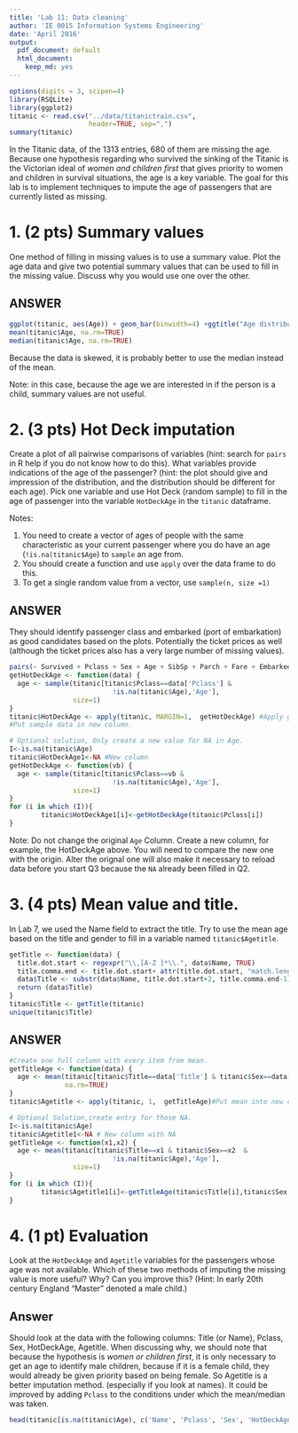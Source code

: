 ```yaml
---
title: 'Lab 11: Data cleaning'
author: 'IE 0015 Information Systems Engineering'
date: 'April 2016'
output:
  pdf_document: default
  html_document:
    keep_md: yes
---
```

```r
options(digits = 3, scipen=4)
library(RSQLite)
library(ggplot2)
titanic <- read.csv("../data/titanictrain.csv",
                    header=TRUE, sep=",")
summary(titanic)
```

In the Titanic data, of the 1313 entries, 680 of them are missing the age. Because one hypothesis regarding who survived the sinking of the Titanic is the Victorian ideal of *women and children first* that gives priority to women and children in survival situations, the age is a key variable. The goal for this lab is to implement techniques to impute the age of passengers that are currently listed as missing.

#  1. (2 pts) Summary values

One method of filling in missing values is to use a summary value. Plot the age data and give two potential summary values that can be used to fill in the missing value. Discuss why you would use one over the other.

ANSWER
------

```r
ggplot(titanic, aes(Age)) + geom_bar(binwidth=4) +ggtitle("Age distribution of Titanic Passengers") + xlab("Passenger age") + ylab("Number of passengers")
mean(titanic$Age, na.rm=TRUE)
median(titanic$Age, na.rm=TRUE)
```

Because the data is skewed, it is probably better to use the median instead of the mean.

Note: in this case, because the age we are interested in if the person is a child, summary values are not useful.

#  2.  (3 pts) Hot Deck imputation

Create a plot of all pairwise comparisons of variables (hint: search for `pairs` in R help if you do not know how to do this).  What variables provide indications of the age of the passenger? (hint: the plot should give and impression of the distribution, and the distribution should be different for each age).  Pick one variable and use Hot Deck (random sample) to fill in the age of passenger into the variable `HotDeckAge` in the `titanic` dataframe.

Notes:
 
  1.  You need to create a vector of ages of people with the same characteristic as your current passenger where you do have an age (`!is.na(titanic$Age`) to `sample` an age from.
  2.  You should create a function and use `apply`  over the data frame to do this.
  3.  To get a single random value from a vector, use `sample(n, size =1)`
  

ANSWER
------

They should identify passenger class and embarked (port of embarkation) as good candidates based on the plots. Potentially the ticket prices as well (although the ticket prices also has a very large number of missing values).


```r
pairs(~ Survived + Pclass + Sex + Age + SibSp + Parch + Fare + Embarked, data=titanic)
getHotDeckAge <- function(data) {
  age <- sample(titanic[titanic$Pclass==data['Pclass'] & 
                          !is.na(titanic$Age),'Age'], 
                size=1)
}
titanic$HotDeckAge <- apply(titanic, MARGIN=1,  getHotDeckAge) #Apply getHotDeckAge function to each ROW, by setting MARGIN=1.
#Put sample data in new column.

# Optional solution, Only create a new value for NA in Age.
I<-is.na(titanic$Age)
titanic$HotDeckAge1<-NA #New column
getHotDeckAge <- function(vb) {
  age <- sample(titanic[titanic$Pclass==vb & 
                          !is.na(titanic$Age),'Age'], 
                size=1)
}
for (i in which (I)){
        titanic$HotDeckAge1[i]<-getHotDeckAge(titanic$Pclass[i])
}
```
Note: 
 Do not change the original `Age` Column. Create a new column, for example, the HotDeckAge above. You will need to compare the new one with the origin. Alter the orignal one will also make it necessary to reload data before you start Q3 because the `NA` already been filled in Q2.

#  3.  (4 pts) Mean value and title.

In Lab 7, we used the Name field to extract the title.  Try to use the mean age based on the title and gender to fill in a variable named `titanic$Agetitle`.   


```r
getTitle <- function(data) {
  title.dot.start <- regexpr("\\,[A-Z ]*\\.", data$Name, TRUE)
  title.comma.end <- title.dot.start+ attr(title.dot.start, "match.length")-1
  data$Title <- substr(data$Name, title.dot.start+2, title.comma.end-1)
  return (data$Title)
}  
titanic$Title <- getTitle(titanic)
unique(titanic$Title)  
```

ANSWER
------

```r
#Create one full column with every item from mean.
getTitleAge <- function(data) {
  age <- mean(titanic[titanic$Title==data['Title'] & titanic$Sex==data['Sex'],'Age'], 
              na.rm=TRUE)
}
titanic$Agetitle <- apply(titanic, 1,  getTitleAge)#Put mean into new column.

# Optional Solution,create entry for those NA.
I<-is.na(titanic$Age)
titanic$Agetitle1<-NA # New column with NA
getTitleAge <- function(x1,x2) {
  age <- mean(titanic[titanic$Title==x1 & titanic$Sex==x2  &
                          !is.na(titanic$Age),'Age'], 
                size=1)
}
for (i in which (I)){
        titanic$Agetitle1[i]<-getTitleAge(titanic$Title[i],titanic$Sex[i])
}

```


# 4.  (1 pt) Evaluation

Look at the `HotDeckAge` and `Agetitle` variables for the passengers whose age was not available.  Which of these two methods of imputing the missing value is more useful?  Why? Can you improve this? (Hint: In early 20th century England "Master" denoted a male child.)


Answer
------

Should look at the data with the following columns:  Title (or Name), Pclass, Sex, HotDeckAge, Agetitle.
When discussing why, we should note that because the hypothesis is *women or children first*, it is only necessary to get an age to identify male children, because if it is a female child, they would already be given priority based on being female.
So Agetitle is a better imputation method. (especially if you look at names).
It could be improved by adding `Pclass` to the conditions under which the mean/median was taken.


```r
head(titanic[is.na(titanic$Age), c('Name', 'Pclass', 'Sex', 'HotDeckAge', 'Agetitle')])
```
